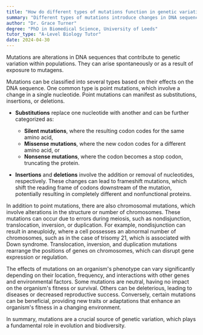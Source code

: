 ```yaml
---
title: "How do different types of mutations function in genetic variation?"
summary: "Different types of mutations introduce changes in DNA sequences, leading to genetic variation."
author: "Dr. Grace Turner"
degree: "PhD in Biomedical Science, University of Leeds"
tutor_type: "A-Level Biology Tutor"
date: 2024-04-30
---
```


Mutations are alterations in DNA sequences that contribute to genetic variation within populations. They can arise spontaneously or as a result of exposure to mutagens.

Mutations can be classified into several types based on their effects on the DNA sequence. One common type is point mutations, which involve a change in a single nucleotide. Point mutations can manifest as substitutions, insertions, or deletions. 

- **Substitutions** replace one nucleotide with another and can be further categorized as:
  - **Silent mutations**, where the resulting codon codes for the same amino acid,
  - **Missense mutations**, where the new codon codes for a different amino acid, or
  - **Nonsense mutations**, where the codon becomes a stop codon, truncating the protein.

- **Insertions** and **deletions** involve the addition or removal of nucleotides, respectively. These changes can lead to frameshift mutations, which shift the reading frame of codons downstream of the mutation, potentially resulting in completely different and nonfunctional proteins.

In addition to point mutations, there are also chromosomal mutations, which involve alterations in the structure or number of chromosomes. These mutations can occur due to errors during meiosis, such as nondisjunction, translocation, inversion, or duplication. For example, nondisjunction can result in aneuploidy, where a cell possesses an abnormal number of chromosomes, such as in the case of trisomy $21$, which is associated with Down syndrome. Translocation, inversion, and duplication mutations rearrange the positions of genes on chromosomes, which can disrupt gene expression or regulation.

The effects of mutations on an organism's phenotype can vary significantly depending on their location, frequency, and interactions with other genes and environmental factors. Some mutations are neutral, having no impact on the organism's fitness or survival. Others can be deleterious, leading to diseases or decreased reproductive success. Conversely, certain mutations can be beneficial, providing new traits or adaptations that enhance an organism's fitness in a changing environment.

In summary, mutations are a crucial source of genetic variation, which plays a fundamental role in evolution and biodiversity.
    